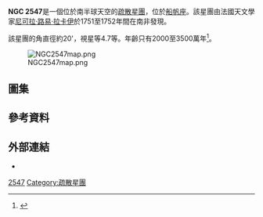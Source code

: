{{Infobox open cluster|
| name = NGC 2547
| image = Star cluster NGC 2547.jpg
| caption = 以MPG/[[欧洲南方天文台|ESO]] 2.2米望遠鏡廣角成像儀拍攝的影像中明亮疏散星團即為NGC 2547。
| epoch = J2000.0
| class = VII
| ra = {{RA|8|10.7}}
| dec = {{DEC|−49|16}}
| dist_ly = 1.96 [[光年|kly]]
| dist_pc = 
| appmag_v = 4.7
| size_v = 20′
| mass_kg = 
| mass_msol = 
| radius_ly = 
| v_hb = 
| age = 
| notes = 
| names = NGC 2547, Lacaille III.2<br>Dunlop 410, Melotte 84, Collinder 177 }}

'''NGC 2547'''是一個位於南半球天空的[[疏散星團|疏散星團]]，位於[[船帆座|船帆座]]。該星團由法國天文學家[[尼可拉·路易·拉卡伊|尼可拉·路易·拉卡伊]]於1751至1752年間在南非發現。

該星團的角直徑約20'，視星等4.7等。年齡只有2000至3500萬年<ref name=ESO2013>{{Cite web |url=http://www.eso.org/public/news/eso1316/ |title=Young, Hot and Blue Stars in the cluster NGC 2547 |accessdate=2013-03-28 |archive-date=2013-03-28 |archive-url=https://web.archive.org/web/20130328092843/http://www.eso.org/public/news/eso1316/ |dead-url=no }}</ref>。

[[File:NGC2547map.png|thumb]]

== 圖集 ==
{{gallery |height=100
| File:PIA18469-AsteroidCollision-NearStarNGC2547-ID8-2013.jpg|NGC 2547中的恆星NGC 2547-ID8周圍小行星相互碰撞形成行星的想像圖。
| File:PIA18470-Data-AsteroidCollision-NearStarNGC2547-ID8-2013.png|2012至2013年間觀測資料製作的紅外線亮度的時序變化圖，被認為是星團內恆星NGC 2547-0ID8周圍發生小行星碰撞。
| File:Zooming into the open star cluster NGC 2547.ogv|NGC 2547中心放大影像
| File:A close look at the young stars in the open star cluster NGC 2547.ogv|NGC 2547疏散星團全範圍影像。
}}

==參考資料==
{{Reflist}}

==外部連結==
* {{WikiSky}}
{{Sky|08|10|42|−|49|16|00|1960}}

{{DEFAULTSORT:NGC 2547}}
[[Category:船帆座NGC天體|2547]]
[[Category:疏散星團|Category:疏散星團]]

{{star-cluster-stub}}